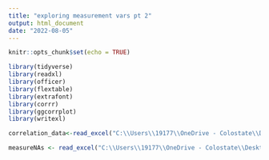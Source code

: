 ```yaml
---
title: "exploring measurement vars pt 2"
output: html_document
date: "2022-08-05"
---
```


```r
knitr::opts_chunk$set(echo = TRUE)
```

```r
library(tidyverse)
library(readxl)
library(officer)
library(flextable)
library(extrafont)
library(corrr)
library(ggcorrplot)
library(writexl)
```

```r
correlation_data<-read_excel("C:\\Users\\19177\\OneDrive - Colostate\\Desktop\\Dissertation\\headscan_dissertation\\correlation_data.xlsx")

measureNAs <- read_excel("C:\\Users\\19177\\OneDrive - Colostate\\Desktop\\Dissertation\\headscan_dissertation\\measureNAs.xlsx")
```

